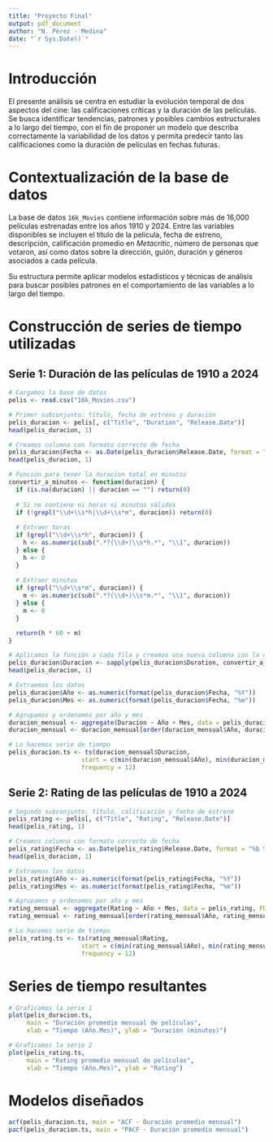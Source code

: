 ```yaml
---
title: "Proyecto Final"
output: pdf_document
author: "N. Pérez - Medina"
date: "`r Sys.Date()`"
---
```


# Introducción

El presente análisis se centra en estudiar la evolución temporal de dos aspectos del cine: las calificaciones críticas y la duración de las películas. Se busca identificar tendencias, patrones y posibles cambios estructurales a lo largo del tiempo, con el fin de proponer un modelo que describa correctamente la variabilidad de los datos y permita predecir tanto las calificaciones como la duración de películas en fechas futuras.

# Contextualización de la base de datos

La base de datos `16k_Movies` contiene información sobre más de 16,000 películas estrenadas entre los años 1910 y 2024. Entre las variables disponibles se incluyen el título de la película, fecha de estreno, descripción, calificación promedio en _Metacritic_, número de personas que votaron, así como datos sobre la dirección, guión, duración y géneros asociados a cada película. 

Su estructura permite aplicar modelos estadísticos y técnicas de análisis para buscar posibles patrones en el comportamiento de las variables a lo largo del tiempo.

\newpage

# Construcción de series de tiempo utilizadas
##  Serie 1: Duración de las películas de 1910 a 2024

```r
# Cargamos la base de datos
pelis <- read.csv("16k_Movies.csv")

# Primer subconjunto: título, fecha de estreno y duración
pelis_duracion <- pelis[, c("Title", "Duration", "Release.Date")]
head(pelis_duracion, 1)

# Creamos columna con formato correcto de fecha
pelis_duracion$Fecha <- as.Date(pelis_duracion$Release.Date, format = "%b %d, %Y")
head(pelis_duracion, 1)

# Función para tener la duracion total en minutos
convertir_a_minutos <- function(duracion) {
  if (is.na(duracion) || duracion == "") return(0)
  
  # Si no contiene ni horas ni minutos válidos
  if (!grepl("\\d+\\s*h|\\d+\\s*m", duracion)) return(0)
  
  # Extraer horas
  if (grepl("\\d+\\s*h", duracion)) {
    h <- as.numeric(sub(".*?(\\d+)\\s*h.*", "\\1", duracion))
  } else {
    h <- 0
  }
  
  # Extraer minutos
  if (grepl("\\d+\\s*m", duracion)) {
    m <- as.numeric(sub(".*?(\\d+)\\s*m.*", "\\1", duracion))
  } else {
    m <- 0
  }

  return(h * 60 + m)
}

# Aplicamos la función a cada fila y creamos una nueva columna con la duración correcta
pelis_duracion$Duracion <- sapply(pelis_duracion$Duration, convertir_a_minutos)
head(pelis_duracion, 1)

# Extraemos los datos
pelis_duracion$Año <- as.numeric(format(pelis_duracion$Fecha, "%Y"))
pelis_duracion$Mes <- as.numeric(format(pelis_duracion$Fecha, "%m"))

# Agrupamos y ordenamos por año y mes
duracion_mensual <- aggregate(Duracion ~ Año + Mes, data = pelis_duracion, FUN = mean)
duracion_mensual <- duracion_mensual[order(duracion_mensual$Año, duracion_mensual$Mes), ]

# Lo hacemos serie de tiempo
pelis_duracion.ts <- ts(duracion_mensual$Duracion,
                    start = c(min(duracion_mensual$Año), min(duracion_mensual$Mes)),
                    frequency = 12)
```

\newpage

##  Serie 2: Rating de las películas de 1910 a 2024

```r
# Segundo subconjunto: título, calificación y fecha de estreno
pelis_rating <- pelis[, c("Title", "Rating", "Release.Date")]
head(pelis_rating, 1)

# Creamos columna con formato correcto de fecha
pelis_rating$Fecha <- as.Date(pelis_rating$Release.Date, format = "%b %d, %Y")
head(pelis_duracion, 1)

# Extraemos los datos
pelis_rating$Año <- as.numeric(format(pelis_rating$Fecha, "%Y"))
pelis_rating$Mes <- as.numeric(format(pelis_rating$Fecha, "%m"))

# Agrupamos y ordenamos por año y mes
rating_mensual <- aggregate(Rating ~ Año + Mes, data = pelis_rating, FUN = mean)
rating_mensual <- rating_mensual[order(rating_mensual$Año, rating_mensual$Mes), ]

# Lo hacemos serie de tiempo
pelis_rating.ts <- ts(rating_mensual$Rating,
                    start = c(min(rating_mensual$Año), min(rating_mensual$Mes)),
                    frequency = 12)
```

\newpage
# Series de tiempo resultantes
```r
# Graficamos la serie 1
plot(pelis_duracion.ts,
     main = "Duración promedio mensual de películas",
     xlab = "Tiempo (Año.Mes)", ylab = "Duración (minutos)")
```
\newpage
```r
# Graficamos la serie 2
plot(pelis_rating.ts,
     main = "Rating promedio mensual de películas",
     xlab = "Tiempo (Año.Mes)", ylab = "Rating")
```
\newpage

# Modelos diseñados

```r
acf(pelis_duracion.ts, main = "ACF - Duración promedio mensual")
pacf(pelis_duracion.ts, main = "PACF - Duración promedio mensual")
```
##

